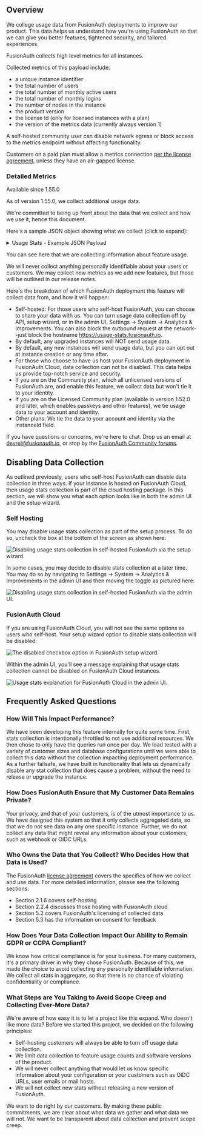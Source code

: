 
## Overview

We college usage data from FusionAuth deployments to improve our product. This data helps us understand how you're using FusionAuth so that we can give you better features, tightened security, and tailored experiences.

FusionAuth collects high level metrics for all instances.

Collected metrics of this payload include:

-  a unique instance identifier
-  the total number of users
-  the total number of monthly active users
-  the total number of monthly logins
-  the number of nodes in the instance
-  the product version
-  the license Id (only for licensed instances with a plan)
-  the version of the metrics data (currently always version 1)

A self-hosted community user can disable network egress or block access to the metrics endpoint without affecting functionality.

Customers on a paid plan must allow a metrics connection [per the license agreement](/license), unless they have an air-gapped license.

### Detailed Metrics

<Aside type="version">
Available since 1.55.0
</Aside>

As of version 1.55.0, we collect additional usage data. 

We're committed to being up front about the data that we collect and how we use it, hence this document.

Here's a sample JSON object showing what we collect (click to expand):

<details>
  <summary>Usage Stats - Example JSON Payload</summary>
``` 
{
  "applicationVersion": "1.55.0",
  "collectionDuration": 523,
  "collectionInstant": 1720629226097,
  "instanceId": "eb76363d-8ee3-4188-8bae-ceed191a4780",
  "stats": {
    "applicationAccessTokenPopulateLambda": 80,
    "applicationActiveLoggedIntoNumber": 100,
    "applicationActiveNumber": 101,
    "applicationActiveRoleNumber": 200,
    "applicationActsAsSamlv2Idp": 40,
    "applicationAdvancedSelfServiceRegistrationEnabled": 40,
    "applicationBasicSelfServiceRegistrationEnabled": 40,
    "applicationCustomSelfServiceAccountForm": 23,
    "applicationCustomThemeUsed": 12,
    "applicationEmailUpdateTemplate": 30,
    "applicationEmailVerificationTemplate": 30,
    "applicationEmailVerifiedTemplate": 30,
    "applicationEnabledIdentityProviders": [
      {
        "count": 20,
        "idp": "Apple"
      },
      {
        "count": 20,
        "idp": "EpicGames"
      },
      {
        "count": 20,
        "idp": "ExternalJWT"
      },
      {
        "count": 20,
        "idp": "Facebook"
      },
      {
        "count": 20,
        "idp": "Google"
      },
      {
        "count": 20,
        "idp": "HYPR"
      },
      {
        "count": 80,
        "idp": "OpenIDConnect"
      },
      {
        "count": 100,
        "idp": "SAMLv2"
      },
      {
        "count": 120,
        "idp": "SAMLv2IdPInitiated"
      },
      {
        "count": 20,
        "idp": "SonyPSN"
      },
      {
        "count": 20,
        "idp": "Steam"
      },
      {
        "count": 20,
        "idp": "Twitch"
      },
      {
        "count": 20,
        "idp": "Twitter"
      },
      {
        "count": 20,
        "idp": "Xbox"
      }
    ],
    "applicationEnabledIdentityProvidersWithLambdas": 260,
    "applicationForgotPasswordTemplate": 30,
    "applicationIdTokenPopulateLambda": 80,
    "applicationLoggedInApplicationsUsingSimpleThemes": 3,
    "applicationLoginApiAuthenticationDisabled": 4,
    "applicationLoginApiRefreshTokensEnabled": 5,
    "applicationLoginIdInUseOnCreateTemplate": 30,
    "applicationLoginIdInUseOnUpdateTemplate": 30,
    "applicationLoginNewDevice": 30,
    "applicationLoginSuspiciousEmailTemplate": 30,
    "applicationMagicLinks": 6,
    "applicationMfaPolicy": 7,
    "applicationMultiFactorEmailMessageTemplate": 30,
    "applicationMultiFactorSmsMessageTemplate": 25,
    "applicationNumber": 101,
    "applicationOptionalScopes": 9,
    "applicationPasswordResetSuccessTemplate": 30,
    "applicationPasswordUpdateTemplate": 30,
    "applicationPasswordlessTemplate": 30,
    "applicationRequiredScopes": 18,
    "applicationSamlv2PopulateLambda": 80,
    "applicationSelfServiceRegistrationValidationLambda": 80,
    "applicationSetPasswordTemplate": 30,
    "applicationThirdParty": 8,
    "applicationTwoFactorMethodAddTemplate": 30,
    "applicationTwoFactorMethodRemoveTemplate": 30,
    "applicationUserinfoPopulateLambda": 80,
    "applicationVerificationTemplate": 30,
    "atdCaptcha": 5,
    "atdIpAcls": 10,
    "atdRateLimiting": 6,
    "entitiesEntityGrants": 40,
    "entitiesPermissions": 12,
    "entitiesTypeNumber": 4,
    "groupApplicationRoles": 60,
    "instanceCompanyPlan": "Essentials",
    "instanceDailyActiveUsers": 3300,
    "instanceDatabaseConnectionTimeout": 2000,
    "instanceDatabaseIdleTimeout": 120000,
    "instanceDatabaseMaxLifetime": 240000,
    "instanceDatabaseMaximumPoolSize": 10,
    "instanceDatabaseMinimumIdle": -1,
    "instanceDatabaseMysqlEnforceUtf8mb4": false,
    "instanceDatabaseVersion": "8.3.0",
    "instanceFirstTimeSetupProgress": {
      "apiKeyConfigured": false,
      "applicationConfigured": false,
      "emailConfigured": false,
      "licenseActivated": false
    },
    "instanceFusionauthAppHttpReadTimeout": 0,
    "instanceFusionauthAppLocalMetricsEnabled": false,
    "instanceFusionauthAppMemory": 25769803776,
    "instanceFusionauthAppReindexBatchSize": 2500,
    "instanceFusionauthAppReindexThreadCount": 5,
    "instanceFusionauthAppSearchDefaultRefreshInterval": "1s",
    "instanceFusionauthSearchHostsCount": 1,
    "instanceJavaVersion": "17.0.8.1+1",
    "instanceLicenseType": "Production",
    "instanceNodes": 4,
    "instanceProxyEnabled": false,
    "instanceSearchType": "database",
    "integrationsCleanspeakEnabled": false,
    "integrationsKafkaEnabled": false,
    "messengersGeneric": 100,
    "messengersKafka": 0,
    "messengersTwilio": 100,
    "scimEnabled": 7,
    "tenantBreachedPasswordDetection": 7,
    "tenantClientCredentialsLambdaEnabled": 80,
    "tenantConfirmChildTemplate": 30,
    "tenantCustomAdminUserForm": 43,
    "tenantCustomConnectors": 40,
    "tenantCustomThemeUsed": 23,
    "tenantEmailMfaEnabled": 8,
    "tenantEmailUpdateTemplate": 30,
    "tenantEmailVerifiedTemplate": 30,
    "tenantFamilyEnabledTemplate": 8,
    "tenantFamilyRequestTemplate": 30,
    "tenantForgotPasswordTemplate": 30,
    "tenantLoggedInApplicationsUsingSimpleThemesFromTenant": 4,
    "tenantLoginIdInUseOnCreateTemplate": 30,
    "tenantLoginIdInUseOnUpdateTemplate": 30,
    "tenantLoginNewDeviceTemplate": 30,
    "tenantLoginSuspiciousEmailTemplate": 30,
    "tenantMultiFactorEmailMessageTemplate": 30,
    "tenantMultiFactorSmsMessageTemplate": 25,
    "tenantNumber": 102,
    "tenantParentRegistrationTemplate": 30,
    "tenantPasswordResetSuccessTemplate": 30,
    "tenantPasswordUpdateTemplate": 30,
    "tenantPasswordlessTemplate": 30,
    "tenantSetPasswordTemplate": 30,
    "tenantSmsMfaEnabled": 8,
    "tenantTotpMfaEnabled": 102,
    "tenantTwoFactorMethodAddTemplate": 30,
    "tenantTwoFactorMethodRemoveTemplate": 30,
    "tenantVerificationTemplate": 30,
    "tenantWebauthnEnabled": 3,
    "webhookAuditLogCreate": 30,
    "webhookEventLogCreate": 40,
    "webhookGroupCreate": 40,
    "webhookGroupCreateComplete": 40,
    "webhookGroupCreateTransactional": 40,
    "webhookGroupDelete": 40,
    "webhookGroupDeleteComplete": 40,
    "webhookGroupDeleteTransactional": 40,
    "webhookGroupMemberAdd": 40,
    "webhookGroupMemberAddComplete": 40,
    "webhookGroupMemberAddTransactional": 40,
    "webhookGroupMemberRemove": 40,
    "webhookGroupMemberRemoveComplete": 40,
    "webhookGroupMemberRemoveTransactional": 40,
    "webhookGroupMemberUpdate": 40,
    "webhookGroupMemberUpdateComplete": 40,
    "webhookGroupMemberUpdateTransactional": 40,
    "webhookGroupUpdate": 40,
    "webhookGroupUpdateComplete": 40,
    "webhookGroupUpdateTransactional": 40,
    "webhookJwtPublicKeyUpdate": 42,
    "webhookJwtPublicKeyUpdateTransactional": 40,
    "webhookJwtRefresh": 40,
    "webhookJwtRefreshTokenRevoke": 42,
    "webhookJwtRefreshTokenRevokeTransactional": 40,
    "webhookJwtRefreshTransactional": 40,
    "webhookKickstartSuccess": 40,
    "webhookUserAction": 42,
    "webhookUserBulkCreate": 42,
    "webhookUserBulkCreateTransactional": 40,
    "webhookUserCreate": 42,
    "webhookUserCreateComplete": 40,
    "webhookUserCreateTransactional": 40,
    "webhookUserDeactivate": 42,
    "webhookUserDeactivateTransactional": 40,
    "webhookUserDelete": 42,
    "webhookUserDeleteComplete": 40,
    "webhookUserDeleteTransactional": 40,
    "webhookUserEmailUpdate": 40,
    "webhookUserEmailVerified": 42,
    "webhookUserEmailVerifiedTransactional": 40,
    "webhookUserIdentityProviderLink": 40,
    "webhookUserIdentityProviderUnlink": 40,
    "webhookUserLoginIdDuplicateCreate": 40,
    "webhookUserLoginIdDuplicateUpdate": 40,
    "webhookUserLoginFailed": 42,
    "webhookUserLoginFailedTransactional": 40,
    "webhookUserLoginNewDevice": 40,
    "webhookUserLoginNewDeviceTransactional": 40,
    "webhookUserLoginSuccess": 42,
    "webhookUserLoginSuccessTransactional": 40,
    "webhookUserLoginSuspicious": 40,
    "webhookUserLoginSuspiciousTransactional": 40,
    "webhookUserPasswordBreach": 40,
    "webhookUserPasswordBreachTransactional": 40,
    "webhookUserPasswordResetSend": 40,
    "webhookUserPasswordResetStart": 40,
    "webhookUserPasswordResetSuccess": 40,
    "webhookUserPasswordUpdate": 40,
    "webhookUserReactivate": 42,
    "webhookUserReactivateTransactional": 40,
    "webhookUserRegistrationCreate": 42,
    "webhookUserRegistrationCreateComplete": 40,
    "webhookUserRegistrationCreateTransactional": 40,
    "webhookUserRegistrationDelete": 42,
    "webhookUserRegistrationDeleteComplete": 40,
    "webhookUserRegistrationDeleteTransactional": 40,
    "webhookUserRegistrationUpdate": 42,
    "webhookUserRegistrationUpdateComplete": 40,
    "webhookUserRegistrationUpdateTransactional": 40,
    "webhookUserRegistrationVerified": 42,
    "webhookUserRegistrationVerifiedTransactional": 40,
    "webhookUserTwoFactorMethodAdd": 40,
    "webhookUserTwoFactorMethodRemove": 40,
    "webhookUserUpdate": 42,
    "webhookUserUpdateComplete": 40,
    "webhookUserUpdateTransactional": 40
  },
  "statsVersion": "0.1.5",
  "timings": {
    "applicationAccessTokenPopulateLambda": 1,
    "applicationActiveLoggedIntoNumber": 0,
    "applicationActiveNumber": 3,
    "applicationActiveRoleNumber": 1,
    "applicationActsAsSamlv2Idp": 11,
    "applicationAdvancedSelfServiceRegistrationEnabled": 5,
    "applicationBasicSelfServiceRegistrationEnabled": 11,
    "applicationCustomSelfServiceAccountForm": 1,
    "applicationCustomThemeUsed": 0,
    "applicationEmailUpdateTemplate": 0,
    "applicationEmailVerificationTemplate": 1,
    "applicationEmailVerifiedTemplate": 0,
    "applicationEnabledIdentityProviders": 2,
    "applicationEnabledIdentityProvidersWithLambdas": 1,
    "applicationForgotPasswordTemplate": 0,
    "applicationIdTokenPopulateLambda": 1,
    "applicationLoggedInApplicationsUsingSimpleThemes": 4,
    "applicationLoginApiAuthenticationDisabled": 3,
    "applicationLoginApiRefreshTokensEnabled": 3,
    "applicationLoginIdInUseOnCreateTemplate": 0,
    "applicationLoginIdInUseOnUpdateTemplate": 1,
    "applicationLoginNewDevice": 0,
    "applicationLoginSuspiciousEmailTemplate": 0,
    "applicationMagicLinks": 3,
    "applicationMfaPolicy": 3,
    "applicationMultiFactorEmailMessageTemplate": 0,
    "applicationMultiFactorSmsMessageTemplate": 1,
    "applicationNumber": 0,
    "applicationOptionalScopes": 1,
    "applicationPasswordResetSuccessTemplate": 1,
    "applicationPasswordUpdateTemplate": 0,
    "applicationPasswordlessTemplate": 1,
    "applicationRequiredScopes": 0,
    "applicationSamlv2PopulateLambda": 0,
    "applicationSelfServiceRegistrationValidationLambda": 1,
    "applicationSetPasswordTemplate": 0,
    "applicationThirdParty": 2,
    "applicationTwoFactorMethodAddTemplate": 1,
    "applicationTwoFactorMethodRemoveTemplate": 0,
    "applicationUserinfoPopulateLambda": 0,
    "applicationVerificationTemplate": 0,
    "atdCaptcha": 5,
    "atdIpAcls": 0,
    "atdRateLimiting": 5,
    "entitiesEntityGrants": 1,
    "entitiesPermissions": 0,
    "entitiesTypeNumber": 0,
    "groupApplicationRoles": 0,
    "instanceCompanyPlan": 0,
    "instanceDailyActiveUsers": 0,
    "instanceDatabaseConnectionTimeout": 0,
    "instanceDatabaseIdleTimeout": 0,
    "instanceDatabaseMaxLifetime": 0,
    "instanceDatabaseMaximumPoolSize": 0,
    "instanceDatabaseMinimumIdle": 0,
    "instanceDatabaseMysqlEnforceUtf8mb4": 0,
    "instanceDatabaseVersion": 0,
    "instanceElasticsearchVersion": 0,
    "instanceFirstTimeSetupProgress": 0,
    "instanceFusionauthAppHttpReadTimeout": 0,
    "instanceFusionauthAppLocalMetricsEnabled": 0,
    "instanceFusionauthAppMemory": 0,
    "instanceFusionauthAppReindexBatchSize": 0,
    "instanceFusionauthAppReindexThreadCount": 0,
    "instanceFusionauthAppSearchDefaultRefreshInterval": 0,
    "instanceFusionauthSearchHostsCount": 0,
    "instanceJavaVersion": 1,
    "instanceLicenseType": 0,
    "instanceNodes": 0,
    "instanceProxyEnabled": 0,
    "instanceSearchType": 0,
    "integrationsCleanspeakEnabled": 0,
    "integrationsKafkaEnabled": 0,
    "messengersGeneric": 5,
    "messengersKafka": 5,
    "messengersTwilio": 5,
    "scimEnabled": 5,
    "tenantBreachedPasswordDetection": 5,
    "tenantClientCredentialsLambdaEnabled": 1,
    "tenantConfirmChildTemplate": 0,
    "tenantCustomAdminUserForm": 0,
    "tenantCustomConnectors": 0,
    "tenantCustomThemeUsed": 1,
    "tenantEmailMfaEnabled": 4,
    "tenantEmailUpdateTemplate": 0,
    "tenantEmailVerifiedTemplate": 0,
    "tenantFamilyEnabledTemplate": 5,
    "tenantFamilyRequestTemplate": 0,
    "tenantForgotPasswordTemplate": 0,
    "tenantLoggedInApplicationsUsingSimpleThemesFromTenant": 1,
    "tenantLoginIdInUseOnCreateTemplate": 0,
    "tenantLoginIdInUseOnUpdateTemplate": 0,
    "tenantLoginNewDeviceTemplate": 1,
    "tenantLoginSuspiciousEmailTemplate": 0,
    "tenantMultiFactorEmailMessageTemplate": 0,
    "tenantMultiFactorSmsMessageTemplate": 0,
    "tenantNumber": 1,
    "tenantParentRegistrationTemplate": 0,
    "tenantPasswordResetSuccessTemplate": 0,
    "tenantPasswordUpdateTemplate": 1,
    "tenantPasswordlessTemplate": 0,
    "tenantSetPasswordTemplate": 0,
    "tenantSmsMfaEnabled": 4,
    "tenantTotpMfaEnabled": 5,
    "tenantTwoFactorMethodAddTemplate": 0,
    "tenantTwoFactorMethodRemoveTemplate": 0,
    "tenantVerificationTemplate": 0,
    "tenantWebauthnEnabled": 5,
    "webhookAuditLogCreate": 1,
    "webhookEventLogCreate": 0,
    "webhookGroupCreate": 5,
    "webhookGroupCreateComplete": 5,
    "webhookGroupCreateTransactional": 6,
    "webhookGroupDelete": 5,
    "webhookGroupDeleteComplete": 4,
    "webhookGroupDeleteTransactional": 6,
    "webhookGroupMemberAdd": 5,
    "webhookGroupMemberAddComplete": 4,
    "webhookGroupMemberAddTransactional": 6,
    "webhookGroupMemberRemove": 4,
    "webhookGroupMemberRemoveComplete": 4,
    "webhookGroupMemberRemoveTransactional": 6,
    "webhookGroupMemberUpdate": 5,
    "webhookGroupMemberUpdateComplete": 4,
    "webhookGroupMemberUpdateTransactional": 6,
    "webhookGroupUpdate": 4,
    "webhookGroupUpdateComplete": 4,
    "webhookGroupUpdateTransactional": 6,
    "webhookJwtPublicKeyUpdate": 5,
    "webhookJwtPublicKeyUpdateTransactional": 6,
    "webhookJwtRefresh": 5,
    "webhookJwtRefreshTokenRevoke": 4,
    "webhookJwtRefreshTokenRevokeTransactional": 7,
    "webhookJwtRefreshTransactional": 6,
    "webhookKickstartSuccess": 1,
    "webhookUserAction": 4,
    "webhookUserBulkCreate": 4,
    "webhookUserBulkCreateTransactional": 7,
    "webhookUserCreate": 4,
    "webhookUserCreateComplete": 5,
    "webhookUserCreateTransactional": 6,
    "webhookUserDeactivate": 4,
    "webhookUserDeactivateTransactional": 7,
    "webhookUserDelete": 4,
    "webhookUserDeleteComplete": 5,
    "webhookUserDeleteTransactional": 6,
    "webhookUserEmailUpdate": 4,
    "webhookUserEmailVerified": 5,
    "webhookUserEmailVerifiedTransactional": 6,
    "webhookUserIdentityProviderLink": 5,
    "webhookUserIdentityProviderUnlink": 4,
    "webhookUserLoginIdDuplicateCreate": 5,
    "webhookUserLoginIdDuplicateUpdate": 4,
    "webhookUserLoginFailed": 5,
    "webhookUserLoginFailedTransactional": 6,
    "webhookUserLoginNewDevice": 5,
    "webhookUserLoginNewDeviceTransactional": 6,
    "webhookUserLoginSuccess": 4,
    "webhookUserLoginSuccessTransactional": 7,
    "webhookUserLoginSuspicious": 4,
    "webhookUserLoginSuspiciousTransactional": 6,
    "webhookUserPasswordBreach": 5,
    "webhookUserPasswordBreachTransactional": 6,
    "webhookUserPasswordResetSend": 4,
    "webhookUserPasswordResetStart": 5,
    "webhookUserPasswordResetSuccess": 4,
    "webhookUserPasswordUpdate": 4,
    "webhookUserReactivate": 5,
    "webhookUserReactivateTransactional": 6,
    "webhookUserRegistrationCreate": 4,
    "webhookUserRegistrationCreateComplete": 4,
    "webhookUserRegistrationCreateTransactional": 6,
    "webhookUserRegistrationDelete": 4,
    "webhookUserRegistrationDeleteComplete": 4,
    "webhookUserRegistrationDeleteTransactional": 7,
    "webhookUserRegistrationUpdate": 4,
    "webhookUserRegistrationUpdateComplete": 4,
    "webhookUserRegistrationUpdateTransactional": 6,
    "webhookUserRegistrationVerified": 4,
    "webhookUserRegistrationVerifiedTransactional": 6,
    "webhookUserTwoFactorMethodAdd": 5,
    "webhookUserTwoFactorMethodRemove": 4,
    "webhookUserUpdate": 4,
    "webhookUserUpdateComplete": 4,
    "webhookUserUpdateTransactional": 6
  }
}
```
</details>

You can see here that we are collecting information about feature usage.

We will never collect anything personally identifiable about your users or customers. We may collect new metrics as we add new features, but those will be outlined in our release notes.

Here's the breakdown of which FusionAuth deployment this feature will collect data from, and how it will happen:

-   Self-hosted: For those users who self-host FusionAuth, you can choose to share your data with us. You can turn usage data collection off by API, setup wizard, or in the admin UI, <Breadcrumb>Settings -> System -> Analytics & Improvements</Breadcrumb>. You can also block the outbound request at the network--just block the hostname https://usage-stats.fusionauth.io.
-   By default, any upgraded instances will NOT send usage data.
-   By default, any new instances will send usage data, but you can opt out at instance creation or any time after.
-   For those who choose to have us host your FusionAuth deployment in FusionAuth Cloud, data collection can not be disabled. This data helps us provide top-notch service and security.
- If you are on the Community plan, which all unlicensed versions of FusionAuth are, and enable this feature, we collect data but won't tie it to your identity. 
- If you are on the Licensed Community plan (available in version 1.52.0 and later, which enables passkeys and other features), we tie usage data to your account and identity.
-   Other plans: We tie the data to your account and identity via the <InlineField>instanceId</InlineField> field.

If you have questions or concerns, we're here to chat. Drop us an email at [devrel@fusionauth.io](mailto:devrel@fusionauth.io), or stop by the [FusionAuth Community forums](/community/forum/).

## Disabling Data Collection

As outlined previously, users who self-host FusionAuth can disable data collection in three ways. If your instance is hosted on FusionAuth Cloud, then usage stats collection is part of the cloud hosting package. In this section, we will show you what each option looks like in both the admin UI and the setup wizard. 

### Self Hosting

You may disable usage stats collection as part of the setup process. To do so, uncheck the box at the bottom of the screen as shown here:

![Disabling usage stats collection in self-hosted FusionAuth via the setup wizard.](/img/docs/stats-setup-self.png)

In some cases, you may decide to disable stats collection at a later time. You may do so by navigating to <Breadcrumb>Settings -> System -> Analytics & Improvements</Breadcrumb> in the admin UI and then moving the toggle as pictured here:

![Disabling usage stats collection in self-hosted FusionAuth via the admin UI.](/img/docs/stats-admin-self.png)

### FusionAuth Cloud

If you are using FusionAuth Cloud, you will not see the same options as users who self-host. Your setup wizard option to disable stats collection will be disabled:

![The  disabled checkbox option in FusionAuth setup wizard.](/img/docs/stats-admin-facloud.png)

Within the admin UI, you'll see a message explaining that usage stats collection cannot be disabled on FusionAuth Cloud instances.

![Usage stats explanation for FusionAuth Cloud in the admin UI.](/img/docs/stats-admin-facloud.png)

## Frequently Asked Questions


### How Will This Impact Performance? 

We have been developing this feature internally for quite some time. First, stats collection is intentionally throttled to not use additional resources. We then chose to only have the queries run once per day. We load tested with a variety of customer sizes and database configurations until we were able to collect this data without the collection impacting deployment performance. As a further failsafe, we have built in functionality that lets us dynamically disable any stat collection that does cause a problem, without the need to release or upgrade the instance.

### How Does FusionAuth Ensure that My Customer Data Remains Private?

Your privacy, and that of your customers, is of the utmost importance to us. We have designed this system so that it only collects aggregated data, so that we do not see data on any one specific instance. Further, we do not collect any data that might reveal any information about your customers, such as webhook or OIDC URLs.

### Who Owns the Data that You Collect? Who Decides How that Data is Used?

The FusionAuth [license agreement](/license) covers the specifics of how we collect and use data. For more detailed information, please see the following sections:

-   Section 2.1.6 covers self-hosting
-   Section 2.2.4 discusses those hosting with FusionAuth cloud
-   Section 5.2 covers FusionAuth's licensing of collected data
-   Section 5.3 has the information on consent for feedback

### How Does Your Data Collection Impact Our Ability to Remain GDPR or CCPA Compliant?

We know how critical compliance is for your business. For many customers, it's a primary driver in why they chose FusionAuth. Because of this, we made the choice to avoid collecting any personally identifiable information. We collect all stats in aggregate, so that there is no chance of violating confidentiality or compliance.

### What Steps are You Taking to Avoid Scope Creep and Collecting Ever-More Data?

We're aware of how easy it is to let a project like this expand. Who doesn't like more data? Before we started this project, we decided on the following principles:

-   Self-hosting customers will always be able to turn off usage data collection.
-   We limit data collection to feature usage counts and software versions of the product.
-   We will never collect anything that would let us know specific information about your configuration or your customers such as OIDC URLs, user emails or mail hosts. 
-   We will not collect new stats without releasing a new version of FusionAuth.

We want to do right by our customers. By making these public commitments, we are clear about what data we gather and what data we will not. We want to be transparent about data collection and prevent scope creep.
